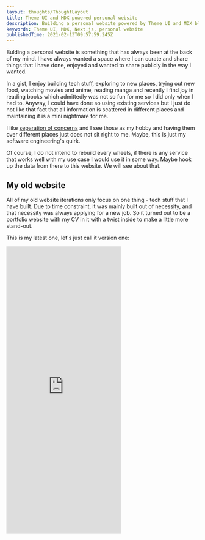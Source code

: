 ```yaml
---
layout: thoughts/ThoughtLayout
title: Theme UI and MDX powered personal website
description: Building a personal website powered by Theme UI and MDX blogging
keywords: Theme UI, MDX, Next.js, personal website
publishedTime: 2021-02-13T09:57:59.245Z
---
```


Bulding a personal website is something that has always been at the back of my mind.
I have always wanted a space where I can curate and share things that I have done,
enjoyed and wanted to share publicly in the way I wanted.

In a gist, I enjoy building tech stuff, exploring to new places, trying out new food,
watching movies and anime, reading manga and recently I find joy in reading books which
admittedly was not so fun for me so I did only when I had to. Anyway, I could have done so
using existing services but I just do not like that fact that all information is scattered
in different places and maintaining it is a mini nightmare for me.

I like [separation of concerns](https://en.wikipedia.org/wiki/Separation_of_concerns)
and I see those as my hobby and having them over different places just does not sit right to me.
Maybe, this is just my software engineering's quirk.

Of course, I do not intend to rebuild every wheels, if there is any service that works
well with my use case I would use it in some way. Maybe hook up the data from there to this website.
We will see about that.

## My old website

All of my old website iterations only focus on one thing - tech stuff that I have built.
Due to time constraint, it was mainly built out of necessity, and that necessity was always applying for a new job.
So it turned out to be a portfolio website with my CV in it with a twist inside to make a little more
stand-out.

This is my latest one, let's just call it version one:

<Container>
  <iframe
    style={{ width: "100%" }}
    height="751"
    frameborder="no"
    loading="lazy"
    title="Narudom | Software Engineer"
    src="https://codepen.io/bapairaew/embed/QeBmQV?height=751&theme-id=light&default-tab=result"
  />
</Container>

And you can still visit it here: http://bapairaew.github.io/ (probably).

This is built with only HTML and CSS or rather [Pug](https://pugjs.org/) and [Stylus](https://www.stylus.com/).
My context back then was that I found the versions before (version zero and its predecessors) was not so intuitive
as there was too many animation inside and overall aesthetic was off. There was not much thought behind. I do not
have the record of it but you can imagine a typical CV splited into multiple sections. When you scroll into each section
there was always animation accompanying you. Over there, you would have to wait for the animation
to finish to read the content and since there was always something moving, it was too distracting to focus on reading.
It was dubious but it did land me a job.

There was more thought for the one above. I wanted it to be simple and straightforward. I assume that the main users
would be recruiters and hiring managers. I learned that they looked for a slightly differnt information but both of
them looked for the experience and tech stack that I can use. So those are shown in no-nonsense way, it probably takes
you less than half a minute to know where I worked and what tools I used. Hiring managers would be more interested
to know more about the details of some of the projects so it was not shown only when it was needed through a click.

So that was the general concept. Simple enough. But I need a twist to make it more interesting so I opted myself
trying to build it without any JavaScript and images. I had seen a lot of those in Codepen and Twitter and I did not
think it was too complicated to do so.

I was quite happy with the result but still it was not something that I wanted to build.

## My new website

Now I am in transition to a new job which I have not found yet. So I have some time to properly build this. Version Two.
I looked around in different places - [Awwwards](https://www.awwwards.com/), tech people's twitter,
software house websites, designer and design firm websites, and also corporate websties. There are a lot out there
but mostly they are either too complicated or too "fancy" to that point that it was not really usable and
ultimately does not suit my use case.

My intention is to build a personal space which covers the following aspects

- **Projects portfolio** to show case my works I have done
- **Blog posts** to write my random thought on random things
- **Photography** to share the photos of the places that I have been
- **Reviews** to record things that I have consumed (food, places, movies, books, etc)

I like [Shu Ding](https://shud.in/) and [Lee Robinson](http://leerob.io/) website for its simplicity which the later
has [his website open-sourced](https://github.com/leerob/leerob.io). So I took some inspiration from these to build my own.

### Writing

So my portfolio and blog posts need to be written alright.
[MDX](https://mdxjs.com/) is my choice for this. It is simple and extensible enough to be able to handle whatever idea
I can forsee I would have thanks to JSX support.

[Theme UI](https://theme-ui.com/) has almost completed out-of-the-box MDX support that I need.
The gap is filled by [@next/mdx](https://www.npmjs.com/package/@next/mdx), [next-mdx-enhanced](https://github.com/hashicorp/next-mdx-enhanced),
and [next-seo](https://github.com/garmeeh/next-seo). This first one helps me with integration with my React Framework choice,
[Next.js](https://nextjs.org/). If you have not tried Next.js, go check it out. It is awesome. The last two helps with metadata and SEO for each post.
SEO is not my priority but the fact that I can save all metadata (like title, published data, tags) in one place is great.

This is how a blog post looks like:

```
---
layout: layouts/AwesomeLayout
title: This is the title
description: This is the description
keywords: tags, more tags, even more tags
publishedTime: 2021-02-13T09:57:59.245Z
---

This is the body.

```

Not sure about you but this looks quite neat to me.

### Photography

Writing/blog is quite straightforward. Everyone is doing it, so, I will have just to follow them. But how should I approach photos?
I do not really want to have a metadata file to pair with every photos that I have. That would be quite painful to maintain.
Thankfully, there is this [Exif](https://en.wikipedia.org/wiki/Exif) which stores metadata for each photo - camera, lens, date time,
and even location. This is perfect for me since I only want to show when, where and maybe how this photo is taken. I can just show this data!
[exifr](https://github.com/MikeKovarik/exifr) can help me with extracting the data but unfortunately and exceptedly the location data is saved
in latitude and longitude so I cannot really get the name of the place without turning this data into a place name somehow.

I could use a location-based API for this. [Google Place API](https://developers.google.com/places/web-service/overview) could do the job
but I do not want to overcomplicate things for now since I am still not sure how to store the place data properly. Hence, I will just go
with manual way. [macOS Photos](https://www.apple.com/sg/macos/photos/) app actually shows place name from the coordinate data for you.
So, for now, I just copy-paste that into `ImageDescription` field so the code can just pick up from there. Did not take me that long to do
so I am okay with this meanwhile.

## What's next

So I am kind of good with writing and photo bits already so what left is movies/books/food/places/etc reviews which I planned to use existing
service like [IMDB](http://imdb.com/) to do so people can find me from other places as well. But unfortunately, their API is quite lacking or
not free so I am not sure yet how to go with this yet. Therefore, I will just let my future self handle it for now.

Another thing, I want to do is upgrade this website aesthetic. While I am very happy with the minimal and clean look-and-feel but it lacks a certain
character in it. I think I might be able to do better but I do not have any idea how yet. So I will also let this under my future self's care.

## It is open source!

Well, why not, right?

You can have a look at the code here https://github.com/bapairaew. Any comments or feedbacks are always appreciated :).

## Update

Actually, I found an unpublished iteration of version one. Plenty of animations but not as much as version zero.

<Container>
  <iframe
    style={{ width: "100%" }}
    height="751"
    frameborder="no"
    loading="lazy"
    title="Narudom | Software Engineer"
    src="https://codepen.io/bapairaew/embed/EBWBxp?height=751&theme-id=light&default-tab=result"
  />
</Container>
